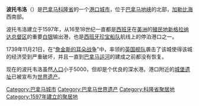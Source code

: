 {{unreferenced|time=2019-03-10T00:37:06+00:00}}
{{Infobox settlement
| name = {{PAGENAME}}
| native_name = {{lang|es|Portobelo}}
| official_name = {{lang|es|Corregimiento de Portobelo}}
| image_skyline = 
| imagesize = 250px
| pushpin_map = Panama
| pushpin_label_position = left
| pushpin_map_caption = {{PAGENAME}}在[[巴拿馬|巴拿馬]]的位置
| settlement_type = 村莊
| subdivision_type = 國家
| subdivision_name = {{PAN}}
| subdivision_type1 = [[巴拿馬行政區劃|省]]
| subdivision_name1 = [[科隆省|科隆省]]
| subdivision_type2 = [[區_(巴拿馬)|區]]
| subdivision_name2 = [[波爾托韋洛區|波爾托韋洛區]]
| founder = Francisco Velarde y Mercado
| established_title = 建立
| established_date = 1597年
| area_total_km2 = 244.7
| population_as_of = 2010年 
| population_total = 4,559
| population_density_km2 = auto
| timezone =[[北美東部時區|EST]]
| utc_offset = -5
| coordinates = {{coord|9|33|00|N|79|39|00|W|region:PA|display=inline,title}}
}}
'''波托韦洛'''（{{lang-es|Portobelo}}）是[[巴拿马|巴拿马]][[科隆省|科隆省]]的一个[[港口|港口]][[城市|城市]]，位于[[巴拿马地峡|巴拿马地峡]]的北部，[[加勒比海|加勒比海]]西南部。

波托韦洛建立于1597年，从16至18世纪一直都是[[西班牙|西班牙]]在[[美洲|美洲]]的[[殖民地|殖民地]][[新格拉纳达总督辖区|新格拉纳达总督区]]的重要[[银|白银]]输出港，也是[[西班牙珍宝船队|西班牙珍宝船队]]航线上的停泊港口之一。

1739年11月21日，在“[[詹金斯的耳朵战争|詹金斯的耳朵战争]]”中，{{link-en|爱德华·弗农|Edward Vernon}}率领的[[英国|英国]][[舰队|舰队]]袭击了该城使得该城的经济受到严重破坏，并且一直到[[巴拿马运河|巴拿马运河]]的建成之前都没有恢复。

现在的波托韦洛虽然[[人口|人口]]小于5000，但却是个优良的深水港。港口附近的[[城堡|城堡]][[遗址|遗址]]已被宣布为[[世界遗产|世界遗产]]。

{{Colón Province}}

{{DEFAULTSORT:Portobelo}}
[[Category:巴拿马城市|Category:巴拿马城市]]
[[Category:巴拿马世界遗产|Category:巴拿马世界遗产]]
[[Category:科隆省聚居地|Category:科隆省聚居地]]
[[Category:1597年建立的聚居地|Category:1597年建立的聚居地]]
